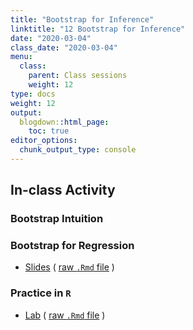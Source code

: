 ```yaml
---
title: "Bootstrap for Inference"
linktitle: "12 Bootstrap for Inference"
date: "2020-03-04"
class_date: "2020-03-04"
menu:
  class:
    parent: Class sessions
    weight: 12
type: docs
weight: 12
output:
  blogdown::html_page:
    toc: true
editor_options: 
  chunk_output_type: console
---
```


## In-class Activity

### Bootstrap Intuition

### Bootstrap for Regression
- [Slides](http://sds291.netlify.com/12/12_Lecture_Slides.html) ( [raw `.Rmd` file](http://sds291.netlify.com/12/12_Lecture_Slides.rmd) )

### Practice in `R`
- [Lab](http://sds291.netlify.com/12/12_InClassLab.html) ( [raw `.Rmd` file](http://sds291.netlify.com/12/12_InClassLab.rmd) )